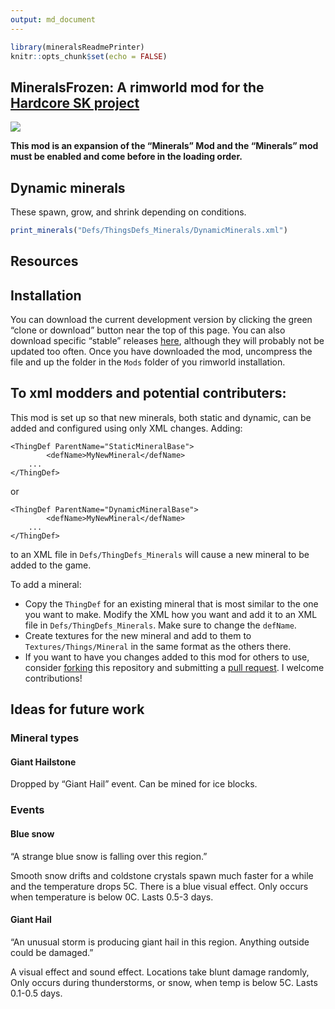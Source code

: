 ```yaml
---
output: md_document
---
```


```r
library(mineralsReadmePrinter)
knitr::opts_chunk$set(echo = FALSE)
```


## MineralsFrozen: A rimworld mod for the [Hardcore SK project](https://github.com/skyarkhangel/Hardcore-SK)

![](About/Preview.jpg)


**This mod is an expansion of the "Minerals" Mod and the "Minerals" mod must be enabled and come before in the loading order.**


## Dynamic minerals

These spawn, grow, and shrink depending on conditions.

```r
print_minerals("Defs/ThingsDefs_Minerals/DynamicMinerals.xml")
```


## Resources




## Installation

You can download the current development version by clicking the green "clone or download" button near the top of this page. You can also download specific "stable" releases [here](https://github.com/zachary-foster/MineralsExtra/releases), although they will probably not be updated too often. Once you have downloaded the mod, uncompress the file and up the folder in the `Mods` folder of you rimworld installation.



## To xml modders and potential contributers:

This mod is set up so that new minerals, both static and dynamic, can be added and configured using only XML changes.
Adding:

```
<ThingDef ParentName="StaticMineralBase">
		<defName>MyNewMineral</defName>
    ...
</ThingDef>
```

or

```
<ThingDef ParentName="DynamicMineralBase">
		<defName>MyNewMineral</defName>
    ...
</ThingDef>
```

to an XML file in `Defs/ThingDefs_Minerals` will cause a new mineral to be added to the game.

To add a mineral: 

* Copy the `ThingDef` for an existing mineral that is most similar to the one you want to make. Modify the XML how you want and add it to an XML file in `Defs/ThingDefs_Minerals`. Make sure to change the `defName`.
* Create textures for the new mineral and add to them to `Textures/Things/Mineral` in the same format as the others there.
* If you want to have you changes added to this mod for others to use, consider [forking](https://help.github.com/articles/fork-a-repo/) this repository and submitting a [pull request](https://help.github.com/articles/about-pull-requests/). I welcome contributions!




## Ideas for future work

### Mineral types

#### Giant Hailstone

Dropped by "Giant Hail" event.
Can be mined for ice blocks.


### Events

#### Blue snow

"A strange blue snow is falling over this region."

Smooth snow drifts and coldstone crystals spawn much faster for a while and the temperature drops 5C.
There is a blue visual effect.
Only occurs when temperature is below 0C.
Lasts 0.5-3 days.

#### Giant Hail

"An unusual storm is producing giant hail in this region. Anything outside could be damaged."

A visual effect and sound effect.
Locations take blunt damage randomly, 
Only occurs during thunderstorms, or snow, when temp is below 5C. 
Lasts 0.1-0.5 days. 


